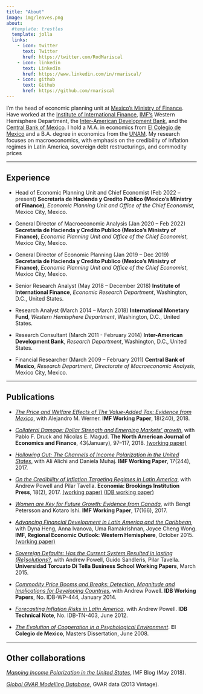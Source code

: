 ```yaml
---
title: "About"
image: img/leaves.png
about:
  #template: trestles
  template: jolla
  links:
    - icon: twitter
      text: Twitter
      href: https://twitter.com/RodMariscal
    - icon: linkedin
      text: LinkedIn
      href: https://www.linkedin.com/in/rmariscal/
    - icon: github
      text: Github
      href: https://github.com/rmariscal
---
```


I'm the head of economic planning unit at [Mexico's Ministry of Finance](https://www.gob.mx/shcp). Have worked at the [Institute of International Finance](https://www.iif.com/), [IMF's](http://www.imf.org/external/index.htm) Western Hemisphere Department, the [Inter-American Development Bank](https://www.iadb.org/), and the [Central Bank of Mexico](http://www.banxico.org.mx/). I hold a M.A. in economics from [El Colegio de Mexico](https://www.colmex.mx/) and a B.A. degree in economics from the [UNAM](http://www.economia.unam.mx/). My research focuses on macroeconomics, with emphasis on the credibility of inflation regimes in Latin America, sovereign debt restructurings, and commodity prices

------------------------------------------------------------------------

## Experience

-   Head of Economic Planning Unit and Chief Economist (Feb 2022 -- present) **Secretaria de Hacienda y Credito Publico (Mexico's Ministry of Finance)**, *Economic Planning Unit and Office of the Chief Economist*, Mexico City, Mexico.

-   General Director of Macroeconomic Analysis (Jan 2020 -- Feb 2022) **Secretaria de Hacienda y Credito Publico (Mexico's Ministry of Finance)**, *Economic Planning Unit and Office of the Chief Economist*, Mexico City, Mexico.

-   General Director of Economic Planning (Jan 2019 -- Dec 2019) **Secretaria de Hacienda y Credito Publico (Mexico's Ministry of Finance)**, *Economic Planning Unit and Office of the Chief Economist*, Mexico City, Mexico.

-   Senior Research Analyst (May 2018 -- December 2018) **Institute of International Finance**, *Economic Research Department*, Washington, D.C., United States.

-   Research Analyst (March 2014 -- March 2018) **International Monetary Fund**, *Western Hemisphere Department*, Washington, D.C., United States.

-   Research Consultant (March 2011 - February 2014) **Inter-American Development Bank**, *Research Department*, Washington, D.C., United States.

-   Financial Researcher (March 2009 -- February 2011) **Central Bank of Mexico**, *Research Department, Directorate of Macroeconomic Analysis*, Mexico City, Mexico.


------------------------------------------------------------------------

## Publications
* [*The Price and Welfare Effects of The Value-Added Tax: Evidence from Mexico*](https://www.imf.org/en/Publications/WP/Issues/2018/11/08/The-Value-Added-Tax-Evidence-from-Mexico-46308), with Alejandro M. Werner. **IMF Working Paper**, 18(240), 2018.

* [*Collateral Damage: Dollar Strength and Emerging Markets' growth*](https://www.sciencedirect.com/science/article/pii/S1062940817302188), with Pablo F. Druck and Nicolas E. Magud. **The North American Journal of Economics and Finance**, 43(January), 97–117, 2018. [(working paper)](http://www.imf.org/en/Publications/WP/Issues/2016/12/31/Collateral-Damage-Dollar-Strength-and-Emerging-Markets-Growth-43137)

* [*Hollowing Out: The Channels of Income Polarization in the United States*](http://www.imf.org/en/Publications/WP/Issues/2017/11/15/Hollowing-Out-The-Channels-of-Income-Polarization-in-the-United-States-45375), with Ali Alichi and Daniela Muhaj. **IMF Working Paper**, 17(244), 2017.

* [*On the Credibility of Inflation Targeting Regimes in Latin America*](https://muse.jhu.edu/article/694082/summary), with Andrew Powell and Pilar Tavella. **Economia: Brookings Institution Press**, 18(2), 2017. [(working paper)](http://economia.lacea.org/Forthcoming%20papers/Powell%20Mariscal%20Tavella%20credibility-inflation-targeting_June%2020.pdf) [(IDB working paper)](https://publications.iadb.org/handle/11319/6604)

* [*Women are Key for Future Growth: Evidence from Canada*](https://www.imf.org/en/Publications/WP/Issues/2017/07/19/Women-Are-Key-for-Future-Growth-Evidence-from-Canada-45047), with Bengt Petersson and Kotaro Ishi. **IMF Working Paper**, 17(166), 2017.

* [*Advancing Financial Development in Latin America and the Caribbean*](http://www.imf.org/external/pubs/ft/reo/2015/whd/eng/pdf/1015/chap5.pdf), with Dyna Heng, Anna Ivanova, Uma Ramakrishnan, Joyce Cheng Wong. **IMF, Regional Economic Outlook: Western Hemisphere**, October 2015. [(working paper)](https://www.imf.org/en/Publications/WP/Issues/2016/12/31/Advancing-Financial-Development-in-Latin-America-and-the-Caribbean-43854)

* [*Sovereign Defaults: Has the Current System Resulted in lasting (Re)solutions?*](http://www.utdt.edu/download.php?fname=_144588091570034900.pdf), with Andrew Powell, Guido Sandleris, Pilar Tavella. **Universidad Torcuato Di Tella Business School Working Papers**, March 2015.

* [*Commodity Price Booms and Breaks: Detection, Magnitude and Implications for Developing Countries*](https://papers.ssrn.com/sol3/papers.cfm?abstract_id=2384422), with Andrew Powell. **IDB Working Papers**, No. IDB-WP-444, January 2014.
 
* [*Forecasting Inflation Risks in Latin America*](https://publications.iadb.org/en/publication/11742/forecasting-inflation-risks-latin-america-technical-note), with Andrew Powell. **IDB Technical Note**, No. IDB-TN-403, June 2012.

* [*The Evolution of Cooperation in a Psychological Environment*](https://repositorio.colmex.mx/concern/theses/8k71nh41x?locale=es). **El Colegio de Mexico**, Masters Dissertation, June 2008.


------------------------------------------------------------------------

## Other collaborations

[*Mapping Income Polarization in the United States*](https://blogs.imf.org/2018/05/15/mapping-income-polarization-in-the-united-states/), IMF Blog (May 2018).

[*Global GVAR Modelling Database*](https://sites.google.com/site/gvarmodelling/data), GVAR data (2013 Vintage).

